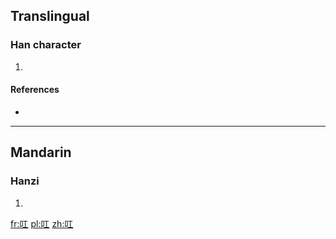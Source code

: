 ==Translingual==

===Han character===
{{Han char|rn=30|rad=口|as=03|sn=6|four=|canj=口一 (RM)|ids=⿰[[口]][[工]]}}

# {{defn|Han|sort=口03}}

====References====
* {{Han ref|kx=0174.100|dkj=03271|dj=0387.020|hdz=10576.040|uh=53FF|ud=21503}}

----

==Mandarin==

===Hanzi===
{{cmn-hanzi|pin=[[hōng]] ([[hong1]])|wg=hung<sup>1</sup>}}

# {{defn|lang=cmn|sort=口03}}

[[fr:叿]]
[[pl:叿]]
[[zh:叿]]